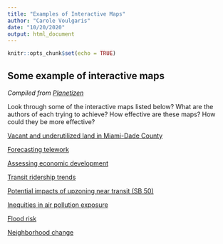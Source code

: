 ```yaml
---
title: "Examples of Interactive Maps"
author: "Carole Voulgaris"
date: "10/20/2020"
output: html_document
---
```


```r
knitr::opts_chunk$set(echo = TRUE)
```

## Some example of interactive maps
*Compiled from [Planetizen](https://www.planetizen.com/tag/interactive-maps)*

Look through some of the interactive maps listed below? What are the authors of each trying to achieve? How effective are these maps? How could they be more effective?

[Vacant and underutilized land in Miami-Dade County](http://land.ccs.miami.edu/explore/parcels){target="_blank"}

[Forecasting telework](http://septa.nittany-ai-associates.com/){target="_blank"}

[Assessing economic development](http://evatool.oregonmetro.gov/){target="_blank"}

[Transit ridership trends](https://insights.transitcenter.org/){target="_blank"}

[Potential impacts of upzoning near transit (SB 50)](http://upzoning.berkeley.edu/station_neighborhoods.html){target="_blank"}

[Inequities in air pollution exposure](https://www.ucsusa.org/resources/inequitable-exposure-air-pollution-vehicles-california-2019){target="_blank"}

[Flood risk](https://headwaterseconomics.org/apps/neighborhoods-at-risk/){target="_blank"}

[Neighborhood change](https://www.jchs.harvard.edu/boston-neighborhood-change-interactive-map#/boston-map/recommended-maps){target="_blank"}



